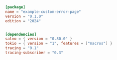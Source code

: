 
```toml  title="custom-error-page/Cargo.toml"
[package]
name = "example-custom-error-page"
version = "0.1.0"
edition = "2024"


[dependencies]
salvo = { version = "0.80.0" }
tokio = { version = "1", features = ["macros"] }
tracing = "0.1"
tracing-subscriber = "0.3"

```